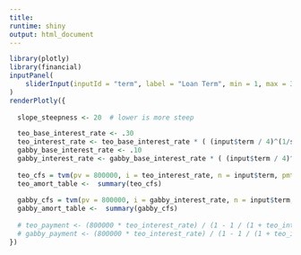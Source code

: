 ```yaml
---
title:
runtime: shiny
output: html_document
---
```


```r
library(plotly)
library(financial)
inputPanel(
    sliderInput(inputId = "term", label = "Loan Term", min = 1, max = 30, value = 4, step = 1, animate = TRUE)
)
renderPlotly({
  
  slope_steepness <- 20  # lower is more steep

  teo_base_interest_rate <- .30
  teo_interest_rate <- teo_base_interest_rate * ( (input$term / 4)^(1/slope_steepness) ) 
  gabby_base_interest_rate <- .10
  gabby_interest_rate <- gabby_base_interest_rate * ( (input$term / 4)^(1/slope_steepness) ) 
 
  teo_cfs = tvm(pv = 800000, i = teo_interest_rate, n = input$term, pmt = NA)
  teo_amort_table <-  summary(teo_cfs) 
 
  gabby_cfs = tvm(pv = 800000, i = gabby_interest_rate, n = input$term, pmt = NA)
  gabby_amort_table <-  summary(gabby_cfs) 
  
  # teo_payment <- (800000 * teo_interest_rate) / (1 - 1 / (1 + teo_interest_rate)^input$term )
  # gabby_payment <- (800000 * teo_interest_rate) / (1 - 1 / (1 + teo_interest_rate)^input$term )
})
```
